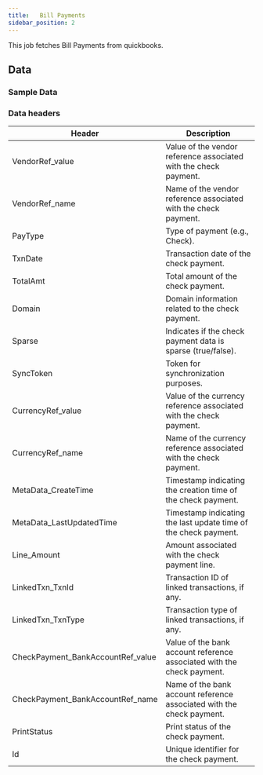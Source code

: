 ```yaml
---
title:   Bill Payments
sidebar_position: 2
---
```


This job fetches Bill Payments from quickbooks.
<AddJob
  template="gsheet_quickbooks_db_get_bill_payments"
/>

## Data

### Sample Data

<Gsheet
  src="https://docs.google.com/spreadsheets/d/1KWa16ZCTRUdIF7LXFQzgCaBXEze4fpGWaV77tc8Q_Y8/edit#gid=1421342926"
/>


### Data headers

| Header | Description |
|----|----|
| VendorRef_value                                      | Value of the vendor reference associated with the check payment.     |
| VendorRef_name                                       | Name of the vendor reference associated with the check payment.      |
| PayType                                              | Type of payment (e.g., Check).                         |
| TxnDate                                              | Transaction date of the check payment.                 |
| TotalAmt                                             | Total amount of the check payment.                     |
| Domain                                               | Domain information related to the check payment.      |
| Sparse                                               | Indicates if the check payment data is sparse (true/false).        |
| SyncToken                                            | Token for synchronization purposes.                   |
| CurrencyRef_value                                    | Value of the currency reference associated with the check payment.  |
| CurrencyRef_name                                     | Name of the currency reference associated with the check payment.   |
| MetaData_CreateTime                                  | Timestamp indicating the creation time of the check payment.       |
| MetaData_LastUpdatedTime                             | Timestamp indicating the last update time of the check payment.     |
| Line_Amount                                          | Amount associated with the check payment line.        |
| LinkedTxn_TxnId                                     | Transaction ID of linked transactions, if any.       |
| LinkedTxn_TxnType                                   | Transaction type of linked transactions, if any.     |
| CheckPayment_BankAccountRef_value                   | Value of the bank account reference associated with the check payment. |
| CheckPayment_BankAccountRef_name                    | Name of the bank account reference associated with the check payment.  |
| PrintStatus                                          | Print status of the check payment.                     |
| Id                                                   | Unique identifier for the check payment.               |


<!---
## Others

### Similar jobs

Similar sort of data can be achieved by using get accounting transaction job and filtering it by invoice type. 

### Reports that use this job

Here are some of the report templates that use this job: 
-->